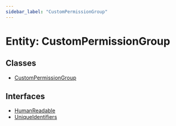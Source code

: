 ```yaml
---
sidebar_label: "CustomPermissionGroup"
---
```


# Entity: CustomPermissionGroup

## Classes

- [CustomPermissionGroup](classes/CustomPermissionGroup.mdx)

## Interfaces

- [HumanReadable](interfaces/HumanReadable.mdx)
- [UniqueIdentifiers](interfaces/UniqueIdentifiers.mdx)
